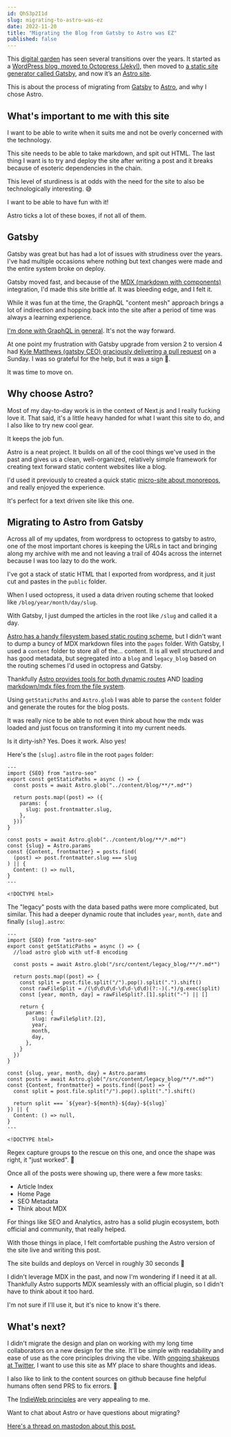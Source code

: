 ```yaml
---
id: QhS3p2I1d
slug: migrating-to-astro-was-ez
date: 2022-11-20
title: "Migrating the Blog from Gatsby to Astro was EZ"
published: false
---
```


This [digital garden](/digital-garden) has seen several transitions over the years. It started as a [WordPress blog, moved to Octopress (Jekyl)](/blog/2012/07/25/fresh-start-migrating-wordpress-octopress), then moved to [a static site generator called Gatsby](/a-handy-npm-script-for-creating-a-new-gatsby-blog-post), and now it’s an [Astro site](https://astro.build/). 

This is about the process of migrating from [Gatsby](https://www.gatsbyjs.com/) to [Astro](https://astro.build/), and why I chose Astro.

## What's important to me with this site

I want to be able to write when it suits me and not be overly concerned with the technology.

This site needs to be able to take markdown, and spit out HTML. The last thing I want is to try and deploy the site after writing a post and it breaks because of esoteric dependencies in the chain.

This level of sturdiness is at odds with the need for the site to also be technologically interesting. 😅

I want to be able to have fun with it!

Astro ticks a lot of these boxes, if not all of them.

## Gatsby

Gatsby was great but has had a lot of issues with strudiness over the years. I've had multiple occasions where nothing but text changes were made and the entire system broke on deploy.

Gatsby moved fast, and because of the [MDX (markdown with components)](https://mdxjs.com/) integration, I'd made this site brittle af. It was bleeding edge, and I felt it.

While it was fun at the time, the GraphQL "content mesh" approach brings a lot of indirection and hopping back into the site after a period of time was always a learning experience.

[I'm done with GraphQL in general](https://twitter.com/jhooks/status/1580001422988279808?s=20&t=pEceptQJ0sp903TXJB71Qw). It's not the way forward.

At one point my frustration with Gatsby upgrade from version 2 to version 4 had [Kyle Matthews (gatsby CEO) graciously delivering a pull request](https://github.com/joelhooks/joelhooks-com/pull/102) on a Sunday. I was so grateful for the help, but it was a sign 🔮.

It was time to move on.

## Why choose Astro?

Most of my day-to-day work is in the context of Next.js and I really fucking love it. That said, it's a little heavy handed for what I want this site to do, and I also like to try new cool gear.

It keeps the job fun.

Astro is a neat project. It builds on all of the cool things we've used in the past and gives us a clean, well-organized, relatively simple framework for creating text forward static content websites like a blog.

I'd used it previously to created a quick static [micro-site about monorepos](https://www.monorepo.party/), and really enjoyed the experience.

It's perfect for a text driven site like this one.

## Migrating to Astro from Gatsby

Across all of my updates, from wordpress to octopress to gatsby to astro, one of the most important chores is keeping the URLs in tact and bringing along my archive with me and not leaving a trail of 404s across the internet because I was too lazy to do the work.

I've got a stack of static HTML that I exported from wordpress, and it just cut and pastes in the `public` folder.

When I used octopress, it used a data driven routing scheme that looked like `/blog/year/month/day/slug`.

With Gatsby, I just dumped the articles in the root like `/slug` and called it a day.

[Astro has a handy filesystem based static routing scheme](https://docs.astro.build/en/core-concepts/routing/#static-routes), but I didn't want to dump a buncy of MDX markdown files into the `pages` folder. With Gatsby, I used a `content` folder to store all of the... content. It is all well structured and has good metadata, but segregated into a `blog` and `legacy_blog` based on the routing schemes I'd used in octopress and Gatsby.

Thankfully [Astro provides tools for both dynamic routes](https://docs.astro.build/en/core-concepts/routing/#dynamic-routes) AND [loading markdown/mdx files from the file system](https://docs.astro.build/en/reference/api-reference/#astroglob).

Using `getStaticPaths` and `Astro.glob` I was able to parse the `content` folder and generate the routes for the blog posts.

It was really nice to be able to not even think about how the mdx was loaded and just focus on transforming it into my current needs.

Is it dirty-ish? Yes. Does it work. Also yes!

Here's the `[slug].astro` file in the root `pages` folder:

```astro
---
import {SEO} from "astro-seo"
export const getStaticPaths = async () => {
  const posts = await Astro.glob("../content/blog/**/*.md*")

  return posts.map((post) => ({
    params: {
      slug: post.frontmatter.slug,
    },
  }))
}

const posts = await Astro.glob("../content/blog/**/*.md*")
const {slug} = Astro.params
const {Content, frontmatter} = posts.find(
  (post) => post.frontmatter.slug === slug
) || {
  Content: () => null,
}
---

<!DOCTYPE html>
```

The "legacy" posts with the data based paths were more complicated, but similar. This had a deeper dynamic route that includes `year`, `month`, `date` and finally `[slug].astro`:

```astro
---
import {SEO} from "astro-seo"
export const getStaticPaths = async () => {
  //load astro glob with utf-8 encoding

  const posts = await Astro.glob("/src/content/legacy_blog/**/*.md*")

  return posts.map((post) => {
    const split = post.file.split("/").pop().split(".").shift()
    const rawFileSplit = /(\d\d\d\d-\d\d-\d\d)(?:-)(.*)/g.exec(split)
    const [year, month, day] = rawFileSplit?.[1].split("-") || []

    return {
      params: {
        slug: rawFileSplit?.[2],
        year,
        month,
        day,
      },
    }
  })
}

const {slug, year, month, day} = Astro.params
const posts = await Astro.glob("/src/content/legacy_blog/**/*.md*")
const {Content, frontmatter} = posts.find((post) => {
  const split = post.file.split("/").pop().split(".").shift()

  return split === `${year}-${month}-${day}-${slug}`
}) || {
  Content: () => null,
}
---

<!DOCTYPE html>
```

Regex capture groups to the rescue on this one, and once the shape was right, it "just worked". 🎉

Once all of the posts were showing up, there were a few more tasks:

* Article Index
* Home Page
* SEO Metadata
* Think about MDX

For things like SEO and Analytics, astro has a solid plugin ecosystem, both official and community, that really helped.

With those things in place, I felt comfortable pushing the Astro version of the site live and writing this post.

The site builds and deploys on Vercel in roughly 30 seconds 🤩

I didn't leverage MDX in the past, and now I'm wondering if I need it at all. Thankfully Astro supports MDX seamlessly with an official plugin, so I didn't have to think about it too hard. 

I'm not sure if I'll use it, but it's nice to know it's there.

## What's next?

I didn't migrate the design and plan on working with my long time collaborators on a new design for the site. It'll be simple with readability and ease of use as the core principles driving the vibe. With [ongoing shakeups at Twitter](/15-years-of-twitter-vs-that-one-rich-asshole), I want to use this site as MY place to share thoughts and ideas.

I also like to link to the content sources on github because fine helpful humans often send PRS to fix errors. 🙏

The [IndieWeb principles](https://indieweb.org/principles) are very appealing to me.

Want to chat about Astro or have questions about migrating? 

[Here's a thread on mastodon about this post.](https://hachyderm.io/@joelhooks/109372634174767389)
